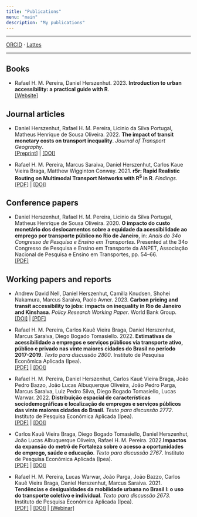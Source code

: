 ```yaml
---
title: "Publications"
menu: "main"
description: "My publications"
---
```


<div class="mx-0 mx-md-4"> <hr> </div>

[ORCID](https://orcid.org/0000-0001-8066-1105) &middot; [Lattes](http://lattes.cnpq.br/2549531392898541)

<div class="mx-0 mx-md-4"> <hr> </div>

## Books

- Rafael H. M. Pereira, Daniel Herszenhut. 2023. **Introduction to urban accessibility: a practical guide with R**. \
[[Website]](https://ipeagit.github.io/intro_access_book/en/index.en.html)

## Journal articles

- Daniel Herszenhut, Rafael H. M. Pereira, Licinio da Silva Portugal, Matheus Henrique de Sousa Oliveira. 2022. **The impact of transit monetary costs on transport inequality**. *Journal of Transport Geography*. \
[[Preprint]](https://osf.io/e3tac/) | [[DOI]](https://doi.org/10.1016/j.jtrangeo.2022.103309)

- Rafael H. M. Pereira, Marcus Saraiva, Daniel Herszenhut, Carlos Kaue Vieira Braga, Matthew Wigginton Conway. 2021. **r5r: Rapid Realistic Routing on Multimodal Transport Networks with R<sup>5</sup> in R**. *Findings*. \
[[PDF]](https://findingspress.org/api/v1/articles/21262-r5r-rapid-realistic-routing-on-multimodal-transport-networks-with-r-5-in-r.pdf) | [[DOI]](https://doi.org/10.32866/001c.21262)

## Conference papers

- Daniel Herszenhut, Rafael H. M. Pereira, Licinio da Silva Portugal, Matheus Henrique de Sousa Oliveira. 2020. **O impacto do custo monetário dos deslocamentos sobre a equidade da acessibilidade ao emprego por transporte público no Rio de Janeiro**, in: *Anais do 34o Congresso de Pesquisa e Ensino em Transportes*. Presented at the 34o Congresso de Pesquisa e Ensino em Transporte da ANPET, Associação Nacional de Pesquisa e Ensino em Transportes, pp. 54–66. \
[[PDF]](http://www.anpet.org.br/anais34/documentos/2020/Aspectos%20Econ%C3%B4micos%20Sociais%20Pol%C3%ADticos%20e%20Ambientais%20do%20Transporte/Economia%20e%20Regula%C3%A7%C3%A3o%20dos%20Transportes%20I/5_85_AC.pdf)

## Working papers and reports

- Andrew David Nell, Daniel Herszenhut, Camilla Knudsen, Shohei Nakamura, Marcus Saraiva, Paolo Avner. 2023. **Carbon pricing and transit accessibility to jobs: impacts on inequality in Rio de Janeiro and Kinshasa**. *Policy Research Working Paper*. World Bank Group. \
[[DOI]](https://documents.worldbank.org/en/publication/documents-reports/documentdetail/099434503062310151/idu05a4ae20c0a79d042a40a09c01721e4239201) | [[PDF]](https://documents1.worldbank.org/curated/en/099434503062310151/pdf/IDU05a4ae20c0a79d042a40a09c01721e4239201.pdf)

- Rafael H. M. Pereira, Carlos Kauê Vieira Braga, Daniel Herszenhut, Marcus Saraiva, Diego Bogado Tomasiello. 2022. **Estimativas de acessibilidade a empregos e serviços públicos via transporte ativo, público e privado nas vinte maiores cidades do Brasil no período 2017-2019**. *Texto para discussão 2800*. Instituto de Pesquisa Econômica Aplicada (Ipea). \
[[PDF]](https://repositorio.ipea.gov.br/bitstream/11058/11345/2/TD_2800_Web.pdf) | [[DOI]](http://dx.doi.org/10.38116/td2800)

- Rafael H. M. Pereira, Daniel Herszenhut, Carlos Kauê Vieira Braga, João Pedro Bazzo, João Lucas Albuquerque Oliveira, João Pedro Parga, Marcus Saraiva, Luiz Pedro Silva, Diego Bogado Tomasiello, Lucas Warwar. 2022. **Distribuição espacial de características sociodemográficas e localização de empregos e serviços públicos das vinte maiores cidades do Brasil**. *Texto para discussão 2772*. Instituto de Pesquisa Econômica Aplicada (Ipea). \
[[PDF]](http://repositorio.ipea.gov.br/bitstream/11058/11225/1/td_2772.pdf) | [[DOI]](http://dx.doi.org/10.38116/td2772)

- Carlos Kauê Vieira Braga, Diego Bogado Tomasiello, Daniel Herszenhut, João Lucas Albuquerque Oliveira, Rafael H. M. Pereira. 2022.**Impactos da expansão do metrô de Fortaleza sobre o acesso a oportunidades de emprego, saúde e educação**. *Texto para discussão 2767*. Instituto de Pesquisa Econômica Aplicada (Ipea). \
[[PDF]](https://www.ipea.gov.br/portal/images/stories/PDFs/TDs/220518_218180_td_2767_web.pdf) | [[DOI]](http://dx.doi.org/10.38116/td2767)

- Rafael H. M. Pereira, Lucas Warwar, João Parga, João Bazzo, Carlos Kauê Vieira Braga, Daniel Herszenhut, Marcus Saraiva. 2021. **Tendências e desigualdades da mobilidade urbana no Brasil I: o uso do transporte coletivo e individual**. *Texto para discussão 2673*. Instituto de Pesquisa Econômica Aplicada (Ipea). \
[[PDF]](http://repositorio.ipea.gov.br/bitstream/11058/10713/1/td_2673.pdf) | [[DOI]](http://dx.doi.org/10.38116/td2673) | [[Webinar]](https://www.youtube.com/watch?v=gA2GqH3ybBw)
